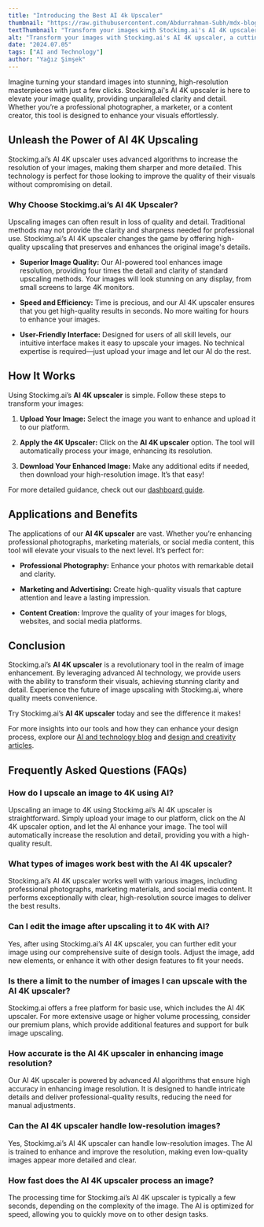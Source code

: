 ```yaml
---
title: "Introducing the Best AI 4k Upscaler"
thumbnail: "https://raw.githubusercontent.com/Abdurrahman-Subh/mdx-blog/main/images/upsc-thumb.png"
textThumbnail: "Transform your images with Stockimg.ai's AI 4K upscaler, a cutting-edge tool that enhances image resolution and quality. Ideal for professional photographers, marketers, and content creators, this feature delivers remarkable clarity and detail, making your visuals stand out."
alt: "Transform your images with Stockimg.ai's AI 4K upscaler, a cutting-edge tool that enhances image resolution and quality. Ideal for professional photographers, marketers, and content creators, this feature delivers remarkable clarity and detail, making your visuals stand out."
date: "2024.07.05"
tags: ["AI and Technology"]
author: "Yağız Şimşek"
---
```


<CustomImage
    src="https://raw.githubusercontent.com/Abdurrahman-Subh/mdx-blog/main/images/upsc-tmb.png"
    alt="Stockimg.ai AI 4K upscaler"
/>

Imagine turning your standard images into stunning, high-resolution masterpieces with just a few clicks. Stockimg.ai's AI 4K upscaler is here to elevate your image quality, providing unparalleled clarity and detail. Whether you’re a professional photographer, a marketer, or a content creator, this tool is designed to enhance your visuals effortlessly.

## Unleash the Power of AI 4K Upscaling

Stockimg.ai’s AI 4K upscaler uses advanced algorithms to increase the resolution of your images, making them sharper and more detailed. This technology is perfect for those looking to improve the quality of their visuals without compromising on detail.

### Why Choose Stockimg.ai’s AI 4K Upscaler?

Upscaling images can often result in loss of quality and detail. Traditional methods may not provide the clarity and sharpness needed for professional use. Stockimg.ai’s AI 4K upscaler changes the game by offering high-quality upscaling that preserves and enhances the original image's details.

- **Superior Image Quality:** Our AI-powered tool enhances image resolution, providing four times the detail and clarity of standard upscaling methods. Your images will look stunning on any display, from small screens to large 4K monitors.

- **Speed and Efficiency:** Time is precious, and our AI 4K upscaler ensures that you get high-quality results in seconds. No more waiting for hours to enhance your images.

- **User-Friendly Interface:** Designed for users of all skill levels, our intuitive interface makes it easy to upscale your images. No technical expertise is required—just upload your image and let our AI do the rest.

## How It Works

<CustomImage
    src="https://raw.githubusercontent.com/Abdurrahman-Subh/mdx-blog/main/images/upsc-canvas.png"
    alt="Stockimg.ai AI 4K upscaler process"
/>

Using Stockimg.ai’s **AI 4K upscaler** is simple. Follow these steps to transform your images:

1. **Upload Your Image:** Select the image you want to enhance and upload it to our platform.

2. **Apply the 4K Upscaler:** Click on the **AI 4K upscaler** option. The tool will automatically process your image, enhancing its resolution.

3. **Download Your Enhanced Image:** Make any additional edits if needed, then download your high-resolution image. It’s that easy!

For more detailed guidance, check out our [dashboard guide](https://stockimg.ai/blog/guide/stockimg-dashboard-guide).

## Applications and Benefits

The applications of our **AI 4K upscaler** are vast. Whether you’re enhancing professional photographs, marketing materials, or social media content, this tool will elevate your visuals to the next level. It’s perfect for:

- **Professional Photography:** Enhance your photos with remarkable detail and clarity.

- **Marketing and Advertising:** Create high-quality visuals that capture attention and leave a lasting impression.

- **Content Creation:** Improve the quality of your images for blogs, websites, and social media platforms.

## Conclusion

Stockimg.ai’s **AI 4K upscaler** is a revolutionary tool in the realm of image enhancement. By leveraging advanced AI technology, we provide users with the ability to transform their visuals, achieving stunning clarity and detail. Experience the future of image upscaling with Stockimg.ai, where quality meets convenience.

Try Stockimg.ai’s **AI 4K upscaler** today and see the difference it makes!

For more insights into our tools and how they can enhance your design process, explore our [AI and technology blog](https://stockimg.ai/blog/ai-and-technology) and [design and creativity articles](https://stockimg.ai/blog/design-and-creativity).

## Frequently Asked Questions (FAQs)

### How do I upscale an image to 4K using AI?

Upscaling an image to 4K using Stockimg.ai’s AI 4K upscaler is straightforward. Simply upload your image to our platform, click on the AI 4K upscaler option, and let the AI enhance your image. The tool will automatically increase the resolution and detail, providing you with a high-quality result.

### What types of images work best with the AI 4K upscaler?

Stockimg.ai’s AI 4K upscaler works well with various images, including professional photographs, marketing materials, and social media content. It performs exceptionally with clear, high-resolution source images to deliver the best results.

### Can I edit the image after upscaling it to 4K with AI?

Yes, after using Stockimg.ai’s AI 4K upscaler, you can further edit your image using our comprehensive suite of design tools. Adjust the image, add new elements, or enhance it with other design features to fit your needs.

### Is there a limit to the number of images I can upscale with the AI 4K upscaler?

Stockimg.ai offers a free platform for basic use, which includes the AI 4K upscaler. For more extensive usage or higher volume processing, consider our premium plans, which provide additional features and support for bulk image upscaling.

### How accurate is the AI 4K upscaler in enhancing image resolution?

Our AI 4K upscaler is powered by advanced AI algorithms that ensure high accuracy in enhancing image resolution. It is designed to handle intricate details and deliver professional-quality results, reducing the need for manual adjustments.

### Can the AI 4K upscaler handle low-resolution images?

Yes, Stockimg.ai’s AI 4K upscaler can handle low-resolution images. The AI is trained to enhance and improve the resolution, making even low-quality images appear more detailed and clear.

### How fast does the AI 4K upscaler process an image?

The processing time for Stockimg.ai’s AI 4K upscaler is typically a few seconds, depending on the complexity of the image. The AI is optimized for speed, allowing you to quickly move on to other design tasks.
